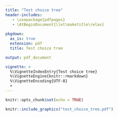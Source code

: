 ```yaml
---
title: "Test choice tree"
header-includes:
   - \usepackage{pdfpages}
   - \AtBeginDocument{\let\maketitle\relax}
   
pkgdown:
  as_is: true
  extension: pdf
  title: Test choice tree

output: pdf_document

vignette: >
  %\VignetteIndexEntry{Test choice tree}
  %\VignetteEngine{knitr::rmarkdown}
  %\VignetteEncoding{UTF-8}
  +
---
```


```r
knitr::opts_chunk$set(echo = TRUE)
```

```r
knitr::include_graphics("test_choice_tree.pdf")
```
